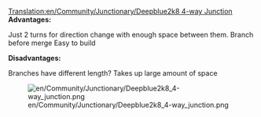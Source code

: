 [[Translation:en/Community/Junctionary/Deepblue2k8 4-way Junction]]
'''Advantages:'''


Just 2 turns for direction change with enough space between them.
Branch before merge
Easy to build



'''Disadvantages:'''


Branches have different length?
Takes up large amount of space


[[File:en/Community/Junctionary/Deepblue2k8 4-way junction.png]]